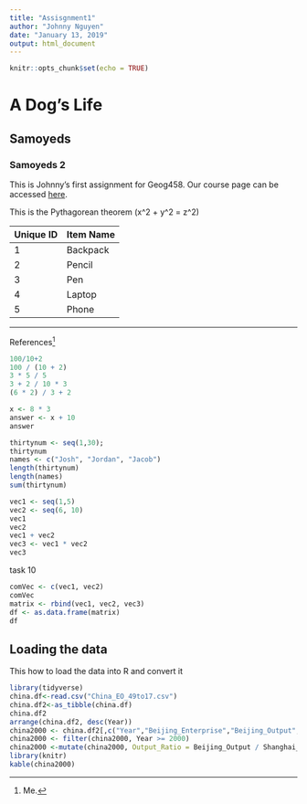 ---
title: "Assisgnment1"
author: "Johnny Nguyen"
date: "January 13, 2019"
output: html_document
---

```{r setup, include=FALSE}
knitr::opts_chunk$set(echo = TRUE)
```
# A Dog's Life
## Samoyeds
### Samoyeds 2 

This is Johnny's first assignment for Geog458. Our course page can be accessed [here](httphttps://canvas.uw.edu/courses/1269928).

<!-- ![This is a doggo](https://i.imgur.com/0Sfma4B.jpg) -->

This is the Pythagorean theorem 
\(x^2 + y^2 = z^2\)

|Unique ID|Item Name|
|---------|---------|
|1        |Backpack |
|2        |Pencil   |
|3        |Pen      |
|4        |Laptop   |
|5        |Phone    |
***

References[^1]

[^1]: Me.


```{r}
100/10+2
100 / (10 + 2)
3 * 5 / 5 
3 + 2 / 10 * 3
(6 * 2) / 3 + 2 
```

```{r}
x <- 8 * 3
answer <- x + 10 
answer
```

```{r}
thirtynum <- seq(1,30);
thirtynum
names <- c("Josh", "Jordan", "Jacob")
length(thirtynum)
length(names)
sum(thirtynum)
```

```{r}
vec1 <- seq(1,5)
vec2 <- seq(6, 10)
vec1
vec2
vec1 + vec2
vec3 <- vec1 * vec2
vec3
```
task 10 
```{r}
comVec <- c(vec1, vec2)
comVec
matrix <- rbind(vec1, vec2, vec3)
df <- as.data.frame(matrix)
df
```

## Loading the data 
This how to load the data into R and convert it 
```{r echo=TRUE}
library(tidyverse)
china.df<-read.csv("China_EO_49to17.csv")
china.df2<-as_tibble(china.df)
china.df2
arrange(china.df2, desc(Year))
china2000 <- china.df2[,c("Year","Beijing_Enterprise","Beijing_Output","Shanghai_Enterprise", "Shanghai_Output")]
china2000 <- filter(china2000, Year >= 2000)
china2000 <-mutate(china2000, Output_Ratio = Beijing_Output / Shanghai_Output)
library(knitr)
kable(china2000)
```















